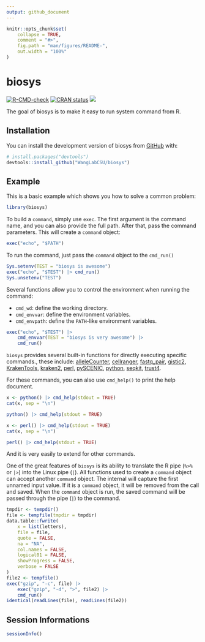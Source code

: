 ```yaml
---
output: github_document
---
```


<!-- README.md is generated from README.Rmd. Please edit that file -->

```r
knitr::opts_chunk$set(
    collapse = TRUE,
    comment = "#>",
    fig.path = "man/figures/README-",
    out.width = "100%"
)
```

# biosys

<!-- badges: start -->
[![R-CMD-check](https://github.com/WangLabCSU/biosys/actions/workflows/R-CMD-check.yaml/badge.svg)](https://github.com/WangLabCSU/biosys/actions/workflows/R-CMD-check.yaml)
[![CRAN status](https://www.r-pkg.org/badges/version/biosys)](https://CRAN.R-project.org/package=biosys)
[![](https://cranlogs.r-pkg.org/badges/biosys)](https://cran.r-project.org/package=biosys)
<!-- badges: end -->

The goal of biosys is to make it easy to run system command from R.

## Installation

You can install the development version of biosys from [GitHub](https://github.com/) with:

``` r
# install.packages("devtools")
devtools::install_github("WangLabCSU/biosys")
```

## Example

This is a basic example which shows you how to solve a common problem:

```r
library(biosys)
```

To build a `command`, simply use `exec`. The first argument is the command name,
and you can also provide the full path. After that, pass the command parameters.
This will create a `command` object:
```r
exec("echo", "$PATH")
```

To run the command, just pass the `command` object to the `cmd_run()`
```r
Sys.setenv(TEST = "biosys is awesome")
exec("echo", "$TEST") |> cmd_run()
Sys.unsetenv("TEST")
```

Several functions allow you to control the environment when running the command:

  - `cmd_wd`: define the working directory.
  - `cmd_envvar`: define the environment variables.
  - `cmd_envpath`: define the `PATH`-like environment variables.

```r
exec("echo", "$TEST") |>
    cmd_envvar(TEST = "biosys is very awesome") |>
    cmd_run()
```

`biosys` provides several built-in functions for directly executing specific
commands., these include:
[alleleCounter](https://github.com/cancerit/alleleCount),
[cellranger](https://www.10xgenomics.com/cn/support/software/cell-ranger/latest),
[fastq_pair](https://github.com/linsalrob/fastq-pair),
[gistic2](https://broadinstitute.github.io/gistic2/),
[KrakenTools](https://github.com/jenniferlu717/KrakenTools),
[kraken2](https://github.com/DerrickWood/kraken2/wiki/Manual),
[perl](https://www.perl.org/), [pySCENIC](https://github.com/aertslab/pySCENIC),
[python](https://www.python.org/), [seqkit](https://bioinf.shenwei.me/seqkit/),
[trust4](https://github.com/liulab-dfci/TRUST4).

For these commands, you can also use `cmd_help()` to print the help document.
```r
x <- python() |> cmd_help(stdout = TRUE)
cat(x, sep = "\n")
```

```r
python() |> cmd_help(stdout = TRUE)
```

```r
x <- perl() |> cmd_help(stdout = TRUE)
cat(x, sep = "\n")
```

```r
perl() |> cmd_help(stdout = TRUE)
```
And it is very easily to extend for other commands.

One of the great features of `biosys` is its ability to translate the R pipe
(`%>%` or `|>`) into the Linux pipe (`|`). All functions used to create a
`command` object can accept another `command` object. The internal will capture
the first unnamed input value. If it is a `command` object, it will be removed
from the call and saved. When the `command` object is run, the saved command
will be passed through the pipe (`|`) to the command.

```r
tmpdir <- tempdir()
file <- tempfile(tmpdir = tmpdir)
data.table::fwrite(
    x = list(letters),
    file = file,
    quote = FALSE,
    na = "NA",
    col.names = FALSE,
    logical01 = FALSE,
    showProgress = FALSE,
    verbose = FALSE
)
file2 <- tempfile()
exec("gzip", "-c", file) |>
    exec("gzip", "-d", ">", file2) |>
    cmd_run()
identical(readLines(file), readLines(file2))
```

## Session Informations
```r
sessionInfo()
```
